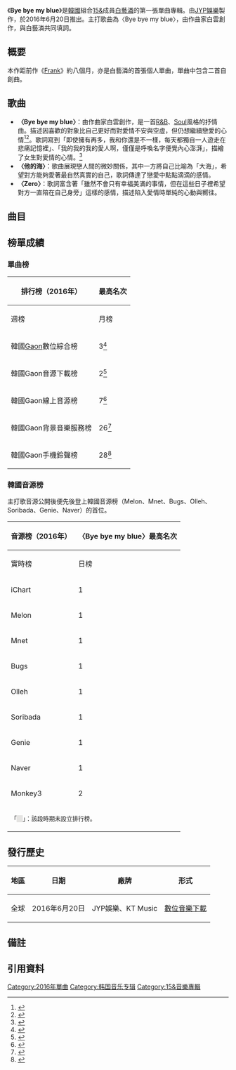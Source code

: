 {{Infobox single
| Name        = Bye bye my blue
| Artist      = [[白藝潾|白藝潾]]
| A-side        = Bye bye my blue
| B-side        = 他的大海（{{lang|ko|그의 바다}}）<br>Zero
| Cover       = Baek Yerin bye bye blue.JPG
| Released    = 2016年6月20日
| Length = 10:28
| Format      = [[數位音樂下載|數位音樂下載]]
| Genre       = [[韓國流行音樂|韓國流行音樂]]、[[R&B|R&B]]、[[soul|soul]]{{r|genie}}
| Label       = [[JYP娛樂|JYP娛樂]]製作，[[KT_Music|KT Music]]發行
| Last single   = [[Frank_(白藝潾迷你專輯)|橫跨宇宙]]<br>（2015年）
| This single   ='''Bye bye my blue'''<br>（2016年）
| Next single   =
| Misc          =
{{External music video|Type=single|{{YouTube|WbhK3wMXluE|Bye bye my blue}}}}
}}
《'''Bye bye my blue'''》是[[韓國|韓國]]組合[[15&|15&]]成員[[白藝潾|白藝潾]]的第一張單曲專輯。由[[JYP娛樂|JYP娛樂]]製作，於2016年6月20日推出。主打歌曲為〈Bye bye my blue〉，由作曲家白雲創作，與白藝潾共同填詞。

==概要==
本作距前作《[[Frank_(白藝潾迷你專輯)|Frank]]》約八個月，亦是白藝潾的首張個人單曲，單曲中包含二首自創曲。

==歌曲==
*'''〈Bye bye my blue〉'''：由作曲家白雲創作，是一首[[R&B|R&B]]、[[Soul|Soul]]風格的抒情曲。描述因喜歡的對象比自己更好而對愛情不安與空虛，但仍想繼續戀愛的心情<ref>{{cite news|url=http://kpopn.niusnews.com/=K267ecd1|title=白藝潾《Bye Bye My Blue》音源、MV|date=2016-06-20|author=Elly|publisher=Kpopn|access-date=2016-07-14|archive-url=https://web.archive.org/web/20160725040223/http://kpopn.niusnews.com/=K267ecd1|archive-date=2016-07-25|dead-url=yes}}</ref><ref name=成績>{{cite news|url=http://www.allthatstar.com/view.php?action=1793&postID=252096|title=白艺潾新曲发行 音源榜展佳绩|date=2016-06-20|publisher=全星網|access-date=2016-07-14|archive-url=https://web.archive.org/web/20160826011403/http://www.allthatstar.com/view.php?action=1793&postID=252096|archive-date=2016-08-26|dead-url=yes}}</ref>。歌詞寫到「即使擁有再多，我和你還是不一樣，每天都獨自一人遊走在悲痛記憶裡」{{NoteTag|歌詞原文：많이 가져도 난 아직 너 같진 않아 아픈 기억들 위로 매일 혼자 걸어 난}}、「我的我的我的愛人啊，僅僅是呼喚名字便覺內心澎湃」{{NoteTag|歌詞原文：나의 나의 나의 그대여 이름만 불러봐도 맘이 벅차요}}，描繪了女生對愛情的心情。<ref name="official">{{cite web|title=15&官網上的《Bye bye my blue》介紹|url=http://15and.jype.com/discography.asp?idx=8&lng=EN&page=1|publisher=JYP娛樂|accessdate=2016-08-13|archive-url=https://web.archive.org/web/20160911200957/http://15and.jype.com/discography.asp?idx=8&lng=EN&page=1|archive-date=2016-09-11|dead-url=yes}}</ref>
*'''〈他的海〉'''：歌曲展現戀人間的微妙關係，其中一方將自己比喻為「大海」，希望對方能夠愛著最自然真實的自己，歌詞傳達了戀愛中點點滴滴的感情。{{r|genie}}
*'''〈Zero〉'''：歌詞富含著「雖然不會只有幸福美滿的事情，但在這些日子裡希望對方一直陪在自己身旁」這樣的感情，描述陷入愛情時單純的心動與嚮往。{{r|genie}}

==曲目==
{{Track listing
| full_width      =
| collapsed       = no
| headline        = 全部歌曲{{r|genie}}{{r|iTunes}}

| all_arranger = 白雲
| total_length = 10:28

| title1          = '''Bye bye my blue'''
| lyrics1         = 白藝潾、白雲
| music1          = 白雲
| length1 = 3:23

| title2          = 他的大海
| note2 = 그의 바다 / His ocean
| lyrics2         = 白藝潾
| music2          = 白藝潾、白雲
| length2 = 3:37

| title3          = Zero
| lyrics3         = 白藝潾
| music3          = 白藝潾、白雲
|length3 = 3:28
}}

== 榜單成績 ==
===單曲榜===
{| class="wikitable sortable" style="text-align:center;"
|-
! rowspan="2"|排行榜（2016年） 
! colspan="3"|最高名次
|-
! 週榜
! 月榜
|-
| 韓國[[Gaon_Chart|Gaon]]數位綜合榜
|3<ref>{{cite web|title=2016년 26주차 Digital Chart|url=http://gaonchart.co.kr/main/section/chart/online.gaon?nationGbn=T&serviceGbn=ALL&targetTime=26&hitYear=2016&termGbn=week|publisher=gaon|accessdate=2016-08-13|language=ko|archive-date=2016-07-07|archive-url=https://web.archive.org/web/20160707023727/http://gaonchart.co.kr/main/section/chart/online.gaon?serviceGbn=ALL&termGbn=week&hitYear=2016&targetTime=26&nationGbn=T|dead-url=no}}</ref>

|16<ref>{{cite web|title=2016년 07월 Digital Chart|url=http://gaonchart.co.kr/main/section/chart/online.gaon?nationGbn=T&serviceGbn=ALL&termGbn=month|publisher=gaon|accessdate=2016-08-13|language=ko|archive-date=2016-04-09|archive-url=https://web.archive.org/web/20160409193455/http://gaonchart.co.kr/main/section/chart/online.gaon?nationGbn=T&serviceGbn=ALL&termGbn=month|dead-url=no}}</ref>
|-
| 韓國Gaon音源下載榜
|2<ref>{{cite web|title=2016년 26주차 Download Chart|url=http://gaonchart.co.kr/main/section/chart/online.gaon?nationGbn=T&serviceGbn=S1020&targetTime=26&hitYear=2016&termGbn=week|publisher=gaon|accessdate=2016-08-13|language=ko|archive-date=2016-08-15|archive-url=https://web.archive.org/web/20160815194848/http://www.gaonchart.co.kr/main/section/chart/online.gaon?nationGbn=T&serviceGbn=S1020&targetTime=26&hitYear=2016&termGbn=week|dead-url=no}}</ref>
|13<ref>{{cite web|title=2016년 06월 Download Chart|url=http://gaonchart.co.kr/main/section/chart/online.gaon?nationGbn=T&serviceGbn=S1020&targetTime=06&hitYear=2016&termGbn=month|publisher=gaon|accessdate=2016-08-13|language=ko|archive-date=2016-11-24|archive-url=https://web.archive.org/web/20161124094928/http://www.gaonchart.co.kr/main/section/chart/online.gaon?nationGbn=T&serviceGbn=S1020&targetTime=06&hitYear=2016&termGbn=month|dead-url=no}}</ref>
|-
| 韓國Gaon線上音源榜
|7<ref>{{cite web|title=2016년 26주차 Streaming Chart|url=http://gaonchart.co.kr/main/section/chart/online.gaon?nationGbn=T&serviceGbn=S1040&targetTime=26&hitYear=2016&termGbn=week|publisher=gaon|accessdate=2016-08-13|language=ko|archive-date=2017-02-02|archive-url=https://web.archive.org/web/20170202000906/http://gaonchart.co.kr/main/section/chart/online.gaon?nationGbn=T&serviceGbn=S1040&targetTime=26&hitYear=2016&termGbn=week|dead-url=no}}</ref>
|13<ref>{{cite web|title=2016년 07월 Streaming Chart|url=http://gaonchart.co.kr/main/section/chart/online.gaon?nationGbn=T&serviceGbn=S1040&termGbn=month|publisher=gaon|accessdate=2016-08-13|language=ko|archive-url=https://web.archive.org/web/20160913020557/http://gaonchart.co.kr/main/section/chart/online.gaon?nationGbn=T&serviceGbn=S1040&termGbn=month|archive-date=2016-09-13|dead-url=yes}}</ref>

|-
| 韓國Gaon背景音樂服務榜
|26<ref>{{cite web|title=2016년 26주차 BGM Chart|url=http://gaonchart.co.kr/main/section/chart/online.gaon?nationGbn=T&serviceGbn=S1060&targetTime=26&hitYear=2016&termGbn=week|publisher=gaon|accessdate=2016-08-13|language=ko|archive-date=2016-08-17|archive-url=https://web.archive.org/web/20160817015246/http://gaonchart.co.kr/main/section/chart/online.gaon?nationGbn=T&serviceGbn=S1060&targetTime=26&hitYear=2016&termGbn=week|dead-url=no}}</ref>
|78<ref>{{cite web|title=2016년 06월 BGM Chart|url=http://gaonchart.co.kr/main/section/chart/online.gaon?nationGbn=T&serviceGbn=S1060&targetTime=06&hitYear=2016&termGbn=month|publisher=gaon|accessdate=2016-08-13|language=ko|archive-date=2016-08-17|archive-url=https://web.archive.org/web/20160817002802/http://gaonchart.co.kr/main/section/chart/online.gaon?nationGbn=T&serviceGbn=S1060&targetTime=06&hitYear=2016&termGbn=month|dead-url=no}}</ref>
|-
| 韓國Gaon手機鈴聲榜
|28<ref>{{cite web|title=2016년 26주차 Mobile Chart|url=http://gaonchart.co.kr/main/section/chart/mobile.gaon?nationGbn=T&serviceGbn=S2020&targetTime=26&hitYear=2016&termGbn=week|publisher=gaon|accessdate=2016-08-13|language=ko|archive-date=2016-08-17|archive-url=https://web.archive.org/web/20160817014226/http://gaonchart.co.kr/main/section/chart/mobile.gaon?nationGbn=T&serviceGbn=S2020&targetTime=26&hitYear=2016&termGbn=week|dead-url=no}}</ref>
|47<ref>{{cite web|title=2016년 07월 Mobile Chart|url=http://gaonchart.co.kr/main/section/chart/mobile.gaon?nationGbn=T&serviceGbn=S2020&termGbn=month|publisher=gaon|accessdate=2016-08-13|language=ko|archive-date=2016-07-18|archive-url=https://web.archive.org/web/20160718151241/http://gaonchart.co.kr/main/section/chart/mobile.gaon?nationGbn=T&serviceGbn=S2020&termGbn=month|dead-url=no}}</ref>
|}

===韓國音源榜===
主打歌音源公開後便先後登上韓國音源榜（Melon、Mnet、Bugs、Olleh、Soribada、Genie、Naver）的首位。{{r|成績}}
{| class="wikitable" style="text-align:center"
|-
! rowspan="2" |音源榜（2016年）
! colspan="2" |〈Bye bye my blue〉最高名次
|-
!實時榜
!日榜
|-
!iChart
|1 ||bgcolor=#e5e4e2|
|-
!Melon
|1||4
|-
!Mnet
|1||1
|-
!Bugs
|1||1
|-
!Olleh
|1||1
|-
!Soribada
|1||1
|-
!Genie
|1||1
|-
!Naver
|1||1
|-
!Monkey3
|2||7
|-
| colspan="3" |<small>「<span style="background:#e5e4e2">　</span>」：該段時期未設立排行榜。</small>
|}

==發行歷史==
{| class="wikitable"
! 地區 !!日期 !!廠牌!!形式 
|-
|全球||2016年6月20日||JYP娛樂、KT Music||[[數位音樂下載|數位音樂下載]]
|}

==備註==
{{NoteFoot}}

==引用資料==
{{reflist|refs=
<ref name=iTunes>{{cite web|title=Bye Bye My Blue - Single|url=https://itunes.apple.com/us/album/bye-bye-my-blue-single/id1125890995|work=iTunes|date=2016-06-20|accessdate=2016-07-14|archive-date=2019-02-02|archive-url=https://web.archive.org/web/20190202132218/https://itunes.apple.com/us/album/bye-bye-my-blue-single/id1125890995|dead-url=no}}</ref>
<ref name=genie>{{cite web|title=Bye Bye My Blue - genie|url=http://www.genie.co.kr/detail/albumInfo?axnm=80830575|work=genie|date=2016-06-20|accessdate=2016-07-14|archive-date=2017-12-08|archive-url=https://web.archive.org/web/20171208103346/http://www.genie.co.kr/detail/albumInfo?axnm=80830575|dead-url=no}}</ref>
}}

{{15&}}
[[Category:2016年單曲|Category:2016年單曲]]
[[Category:韩国音乐专辑|Category:韩国音乐专辑]]
[[Category:15&音樂專輯|Category:15&音樂專輯]]